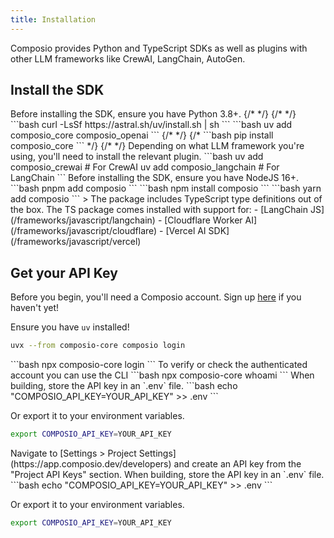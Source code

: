 ```yaml
---
title: Installation
---
```


Composio provides Python and TypeScript SDKs as well as plugins with other LLM frameworks like CrewAI, LangChain, AutoGen.

## Install the SDK

<Tabs>
  <Tab title="Python">
Before installing the SDK, ensure you have Python 3.8+.
  {/* <Tabs> */}
  {/* <Tab title='uv'> */}
  <Steps>
  <Step title="Install uv">
    ```bash
curl -LsSf https://astral.sh/uv/install.sh | sh
    ```
    </Step>
    <Step title="Install Composio">
    ```bash
    uv add composio_core composio_openai
    ```
  {/* </Tab> */}
  {/* <Tab title='pip'>
    ```bash
    pip install composio_core
    ```
  </Tab> */}
  {/* </Tabs> */}
  </Step>
  <Step title="Install the relevant plugin">
    Depending on what LLM framework you're using, you'll need to install the relevant plugin.
    ```bash
    uv add composio_crewai      # For CrewAI
    uv add composio_langchain   # For LangChain
    ```
    </Step>
    </Steps>
  </Tab>
  <Tab title="TypeScript">
Before installing the SDK, ensure you have NodeJS 16+.
  <Steps>
  <Step title="Install Composio">
  <Tabs>
  <Tab title='pnpm'>
  ```bash
  pnpm add composio
  ```
  </Tab>
  <Tab title='npm'>
    ```bash
    npm install composio
    ```
  </Tab>
  <Tab title='yarn'>
    ```bash
    yarn add composio
    ```
  </Tab>
  </Tabs>
  </Step>
    > The package includes TypeScript type definitions out of the box.
  <Step title="Plugins">
  The TS package comes installed with support for:
  - [LangChain JS](/frameworks/javascript/langchain)
  - [Cloudflare Worker AI](/frameworks/javascript/cloudflare)
  - [Vercel AI SDK](/frameworks/javascript/vercel)
  </Step>
  </Steps>
  </Tab>
</Tabs>

## Get your API Key
Before you begin, you'll need a Composio account. Sign up [here](https://app.composio.dev) if you haven't yet! 
<Tabs>
<Tab title="CLI">
<Steps>
<Step title="Login">
<Tabs>
<Tab title="Python">

<Warning>Ensure you have `uv` installed!</Warning>

```bash
uvx --from composio-core composio login
```
</Tab>
<Tab title="Node">
```bash
npx composio-core login
```
</Tab>
</Tabs>
</Step>
<Step title="Verify">
To verify or check the authenticated account you can use the CLI
```bash
npx composio-core whoami
```
</Step>
<Step title="Store it securely">
When building, store the API key in an `.env` file.
```bash
echo "COMPOSIO_API_KEY=YOUR_API_KEY" >> .env
```

Or export it to your environment variables.

```bash
export COMPOSIO_API_KEY=YOUR_API_KEY
```

</Step>
</Steps>
</Tab>
<Tab title="Dashboard">
<Steps>
<Step title="Navigate to the Dasboard">
Navigate to [Settings > Project Settings](https://app.composio.dev/developers) and create an API key from the "Project API Keys" section.
</Step>
<Step title="Store it securely">
When building, store the API key in an `.env` file.
```bash
echo "COMPOSIO_API_KEY=YOUR_API_KEY" >> .env
```

Or export it to your environment variables.

```bash
export COMPOSIO_API_KEY=YOUR_API_KEY
```

</Step>
</Steps>
</Tab>
</Tabs>
